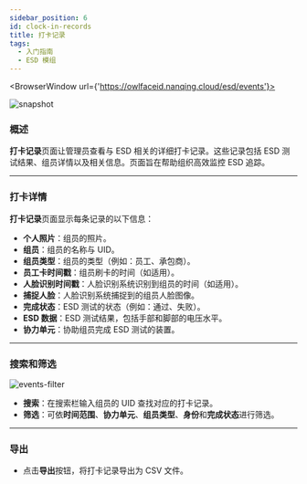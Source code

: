 ```yaml
---
sidebar_position: 6
id: clock-in-records
title: 打卡记录
tags:
  - 入门指南
  - ESD 模组
---
```



<BrowserWindow url={'https://owlfaceid.nanqing.cloud/esd/events'}>

![snapshot](/assets/esd/ch/events.png)

</BrowserWindow>

### 概述

**打卡记录**页面让管理员查看与 ESD 相关的详细打卡记录。这些记录包括 ESD 测试结果、组员详情以及相关信息。页面旨在帮助组织高效监控 ESD 追踪。

---

### 打卡详情

**打卡记录**页面显示每条记录的以下信息：

- **个人照片**：组员的照片。
- **组员**：组员的名称与 UID。
- **组员类型**：组员的类型（例如：员工、承包商）。
- **员工卡时间戳**：组员刷卡的时间（如适用）。
- **人脸识别时间戳**：人脸识别系统识别到组员的时间（如适用）。
- **捕捉人脸**：人脸识别系统捕捉到的组员人脸图像。
- **完成状态**：ESD 测试的状态（例如：通过、失败）。
- **ESD 数据**：ESD 测试结果，包括手部和脚部的电压水平。
- **协力单元**：协助组员完成 ESD 测试的装置。

---

### 搜索和筛选

![events-filter](/assets/esd/ch/events-filter.png)

- **搜索**：在搜索栏输入组员的 UID 查找对应的打卡记录。
- **筛选**：可依**时间范围**、**协力单元**、**组员类型**、**身份**和**完成状态**进行筛选。

---

### 导出

- 点击**导出**按钮，将打卡记录导出为 CSV 文件。
